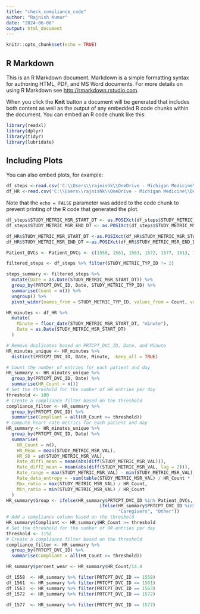---
title: "check_compliance_code"
author: "Rajnish Kumar"
date: "2024-06-06"
output: html_document
---

```{r}
knitr::opts_chunk$set(echo = TRUE)
```

## R Markdown

This is an R Markdown document. Markdown is a simple formatting syntax for authoring HTML, PDF, and MS Word documents. For more details on using R Markdown see <http://rmarkdown.rstudio.com>.

When you click the **Knit** button a document will be generated that includes both content as well as the output of any embedded R code chunks within the document. You can embed an R code chunk like this:

```{r}
library(readxl)
library(dplyr)
library(tidyr)
library(lubridate)
```

## Including Plots

You can also embed plots, for example:

```{r}
df_steps <-read.csv('C:\\Users\\rajnishk\\OneDrive - Michigan Medicine\\Desktop\\compliance_check_group\\compliance_chek_group_steps.csv')
df_HR <-read.csv('C:\\Users\\rajnishk\\OneDrive - Michigan Medicine\\Desktop\\compliance_check_group\\compliance_chk_grouop_HR.csv')

```

Note that the `echo = FALSE` parameter was added to the code chunk to prevent printing of the R code that generated the plot.
```{r}
df_steps$STUDY_METRIC_MSR_START_DT <- as.POSIXct(df_steps$STUDY_METRIC_MSR_START_DT, format = "%Y-%m-%d %H:%M:%S", tz = "UTC")
df_steps$STUDY_METRIC_MSR_END_DT <- as.POSIXct(df_steps$STUDY_METRIC_MSR_END_DT, format = "%Y-%m-%d %H:%M:%S", tz = "UTC")

df_HR$STUDY_METRIC_MSR_START_DT <-as.POSIXct(df_HR$STUDY_METRIC_MSR_START_DT, format = "%Y-%m-%d %H:%M:%S", tz = "UTC")
df_HR$STUDY_METRIC_MSR_END_DT <-as.POSIXct(df_HR$STUDY_METRIC_MSR_END_DT, format = "%Y-%m-%d %H:%M:%S", tz = "UTC")

```

```{r}
Patient_DVCs <- Patient_DVCs <- c(1558, 1561, 1563, 1572, 1577, 1613, 1616, 1650)
```



```{r}
filtered_steps <- df_steps %>% filter(STUDY_METRIC_TYP_ID != 2)
```

```{r}
steps_summary <- filtered_steps %>%
  mutate(Date = as.Date(STUDY_METRIC_MSR_START_DT)) %>%
  group_by(PRTCPT_DVC_ID, Date, STUDY_METRIC_TYP_ID) %>%
  summarise(Count = n()) %>%
  ungroup() %>%
  pivot_wider(names_from = STUDY_METRIC_TYP_ID, values_from = Count, values_fill = 0)

```

```{r}
HR_minutes <- df_HR %>%
  mutate(
    Minute = floor_date(STUDY_METRIC_MSR_START_DT, "minute"),
    Date = as.Date(STUDY_METRIC_MSR_START_DT)
  )

# Remove duplicates based on PRTCPT_DVC_ID, Date, and Minute
HR_minutes_unique <- HR_minutes %>%
  distinct(PRTCPT_DVC_ID, Date, Minute, .keep_all = TRUE)
```

```{r}


# Count the number of entries for each patient and day
HR_summary <- HR_minutes_unique %>%
  group_by(PRTCPT_DVC_ID, Date) %>%
  summarise(HR_Count = n())
# Set the threshold for the number of HR entries per day
threshold <- 100
# Create a compliance filter based on the threshold
compliance_filter <- HR_summary %>%
  group_by(PRTCPT_DVC_ID) %>%
  summarise(Compliant = all(HR_Count >= threshold))
# Compute heart rate metrics for each patient and day
HR_summary <- HR_minutes_unique %>%
  group_by(PRTCPT_DVC_ID, Date) %>%
  summarise(
    HR_Count = n(),
    HR_Mean = mean(STUDY_METRIC_MSR_VAL),
    HR_SD = sd(STUDY_METRIC_MSR_VAL),
    Rate_diff1_mean = mean(abs(diff(STUDY_METRIC_MSR_VAL))),
    Rate_diff2_mean = mean(abs(diff(STUDY_METRIC_MSR_VAL, lag = 2))),
    Rate_range = max(STUDY_METRIC_MSR_VAL) - min(STUDY_METRIC_MSR_VAL),
    Rate_data_entropy = -sum(table(STUDY_METRIC_MSR_VAL) / HR_Count * log(table(STUDY_METRIC_MSR_VAL) / HR_Count)),
    Max_ratio = max(STUDY_METRIC_MSR_VAL) / HR_Count,
    Min_ratio = min(STUDY_METRIC_MSR_VAL) / HR_Count
  )
HR_summary$Group <- ifelse(HR_summary$PRTCPT_DVC_ID %in% Patient_DVCs, "Patients",
                                   ifelse(HR_summary$PRTCPT_DVC_ID %in% Caregiver_DVCs,
                                          "Caregivers", "Other"))
# Add a compliance column based on the threshold
HR_summary$Compliant <- HR_summary$HR_Count >= threshold
# Set the threshold for the number of HR entries per day
threshold <- 1152
# Create a compliance filter based on the threshold
compliance_filter <- HR_summary %>%
  group_by(PRTCPT_DVC_ID) %>%
  summarise(Compliant = all(HR_Count >= threshold))
```
```{r}
HR_summary$percent_wear <- HR_summary$HR_Count/14.4 
```

```{r}
df_1558  <- HR_summary %>% filter(PRTCPT_DVC_ID == 1558)
df_1561  <- HR_summary %>% filter(PRTCPT_DVC_ID == 1561)
df_1563  <- HR_summary %>% filter(PRTCPT_DVC_ID == 1563)
df_1572  <- HR_summary %>% filter(PRTCPT_DVC_ID == 1572)

df_1577  <- HR_summary %>% filter(PRTCPT_DVC_ID == 1577)



```

